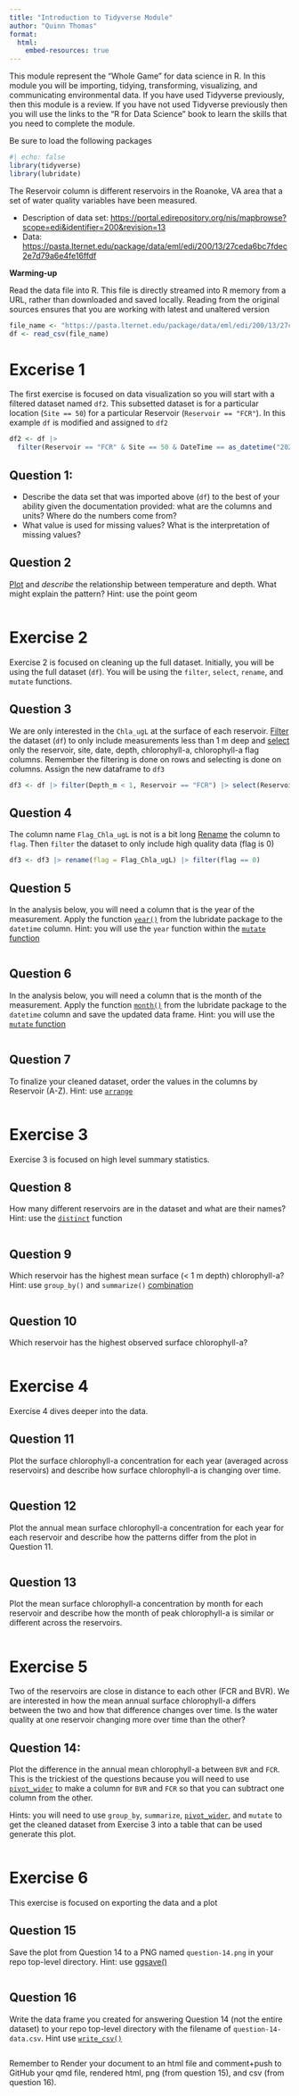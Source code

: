```yaml
---
title: "Introduction to Tidyverse Module"
author: "Quinn Thomas"
format:   
  html:
    embed-resources: true
---
```


This module represent the "Whole Game" for data science in R. In this module you will be importing, tidying, transforming, visualizing, and communicating environmental data.  If you have used Tidyverse previously, then this module is a review.  If you have not used Tidyverse previously then you will use the links to the "R for Data Science" book to learn the skills that you need to complete the module.  

Be sure to load the following packages

```r
#| echo: false
library(tidyverse)
library(lubridate)
```

The Reservoir column is different reservoirs in the Roanoke, VA area that a set of water quality variables have been measured.

- Description of data set: <https://portal.edirepository.org/nis/mapbrowse?scope=edi&identifier=200&revision=13>
- Data: <https://pasta.lternet.edu/package/data/eml/edi/200/13/27ceda6bc7fdec2e7d79a6e4fe16ffdf>

**Warming-up**

Read the data file into R. This file is directly streamed into R memory from a URL, rather than downloaded and saved locally.  Reading from the original sources ensures that you are working with latest and unaltered version

```r
file_name <- "https://pasta.lternet.edu/package/data/eml/edi/200/13/27ceda6bc7fdec2e7d79a6e4fe16ffdf"
df <- read_csv(file_name)
```

# Excerise 1

The first exercise is focused on data visualization so you will start with a filtered dataset named `df2`.  This subsetted dataset is for a particular location (`Site == 50`) for a particular Reservoir (`Reservoir == "FCR"`).  In this example `df` is modified and assigned to `df2`

```r
df2 <- df |> 
  filter(Reservoir == "FCR" & Site == 50 & DateTime == as_datetime("2022-05-09 12:46:59"))
```

## Question 1:

- Describe the data set that was imported above (`df`) to the best of your ability given the documentation provided: what are the columns and units? Where do the numbers come from? 
- What value is used for missing values?  What is the interpretation of missing values?

## Question 2

[Plot](https://r4ds.hadley.nz/data-visualize.html#two-numerical-variables) and *describe* the relationship between temperature and depth.  What might explain the pattern? Hint: use the point geom

```r

```

# Exercise 2

Exercise 2 is focused on cleaning up the full dataset.  Initially, you will be using the full dataset (`df`).  You will be using the `filter`, `select`, `rename`, and `mutate` functions.

## Question 3

We are only interested in the `Chla_ugL` at the surface of each reservoir. [Filter](https://r4ds.hadley.nz/data-transform.html#filter) the dataset (`df`) to only include measurements less than 1 m deep and [select](https://r4ds.hadley.nz/data-transform.html#sec-select) only the reservoir, site, date, depth, chlorophyll-a, chlorophyll-a flag columns.   Remember the filtering is done on rows and selecting is done on columns.  Assign the new dataframe to `df3`

```r
df3 <- df |> filter(Depth_m < 1, Reservoir == "FCR") |> select(Reservoir, Site, DateTime, Depth_m, Chla_ugL, Flag_Chla_ugL)
```

## Question 4

The column name `Flag_Chla_ugL` is not is a bit long [Rename](https://r4ds.hadley.nz/data-transform.html#rename) the column to `flag`.  Then `filter` the dataset to only include high quality data (flag is 0) 

```r
df3 <- df3 |> rename(flag = Flag_Chla_ugL) |> filter(flag == 0)
```


## Question 5

In the analysis below, you will need a column that is the year of the measurement.  Apply the function [`year()`](https://r4ds.hadley.nz/datetimes.html#date-time-components) from the lubridate package to the `datetime` column. Hint: you will use the `year` function within the [`mutate` function](https://r4ds.hadley.nz/data-transform.html#sec-mutate) 

```r

```

## Question 6


In the analysis below, you will need a column that is the month of the measurement.  Apply the function [`month()`](https://r4ds.hadley.nz/datetimes.html#date-time-components) from the lubridate package to the `datetime` column and save the updated data frame. Hint: you will use the [`mutate` function](https://r4ds.hadley.nz/data-transform.html#sec-mutate) 

```r

```

## Question 7

To finalize your cleaned dataset, order the values in the columns by Reservoir (A-Z).  Hint:  use [`arrange`](https://r4ds.hadley.nz/data-transform.html#arrange)

```r

```


# Exercise 3

Exercise 3 is focused on high level summary statistics.

## Question 8

How many different reservoirs are in the dataset and what are their names? Hint: use the [`distinct`](https://r4ds.hadley.nz/data-transform.html#distinct) function

```r

```

## Question 9

Which reservoir has the highest mean surface (< 1 m depth) chlorophyll-a? Hint: use `group_by()` and `summarize()` [combination](https://r4ds.hadley.nz/data-transform.html#groups)

```r

```

## Question 10

Which reservoir has the highest observed surface chlorophyll-a?

```r

```

# Exercise 4

Exercise 4 dives deeper into the data.   

## Question 11

Plot the surface chlorophyll-a concentration for each year (averaged across reservoirs) and describe how surface chlorophyll-a is changing over time.

```r

```

## Question 12

Plot the annual mean surface chlorophyll-a concentration for each year for each reservoir and describe how the patterns differ from the plot in Question 11.  

```r

```

## Question 13

Plot the mean surface chlorophyll-a concentration by month for each reservoir and describe how the month of peak chlorophyll-a is similar or different across the reservoirs.

```r

```

# Exercise 5

Two of the reservoirs are close in distance to each other (FCR and BVR).  We are interested in how the mean annual surface chlorophyll-a differs between the two and how that difference changes over time. Is the water quality at one reservoir changing more over time than the other? 

## Question 14:

Plot the difference in the annual mean chlorophyll-a between `BVR` and `FCR`.  This is the trickiest of the questions because you will need to use [`pivot_wider`](https://r4ds.hadley.nz/data-tidy.html#widening-data) to make a column for `BVR` and `FCR` so that you can subtract one column from the other.

Hints: you will need to use `group_by`, `summarize`, [`pivot_wider`](https://r4ds.hadley.nz/data-tidy.html#widening-data), and `mutate` to get the cleaned dataset from Exercise 3 into a table that can be used generate this plot.


```r

```

# Exercise 6

This exercise is focused on exporting the data and a plot 

## Question 15

Save the plot from Question 14 to a PNG named `question-14.png` in your repo top-level directory. Hint: use [ggsave()](https://r4ds.hadley.nz/data-visualize.html#sec-ggsave)

```r

```

## Question 16

Write the data frame you created for answering Question 14 (not the entire dataset) to your repo top-level directory with the filename of `question-14-data.csv`.  Hint use [`write_csv()`](https://r4ds.hadley.nz/data-import.html#sec-writing-to-a-file)

```r

```

Remember to Render your document to an html file and comment+push to GitHub your qmd file, rendered html, png (from question 15), and csv (from question 16). 
